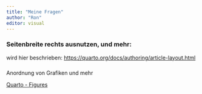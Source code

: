 ```yaml
---
title: "Meine Fragen"
author: "Ron"
editor: visual
---
```


### Seitenbreite rechts ausnutzen, und mehr:

wird hier beschrieben: <https://quarto.org/docs/authoring/article-layout.html>

### 
Anordnung von Grafiken und mehr

[Quarto - Figures](https://quarto.org/docs/authoring/figures.html)
